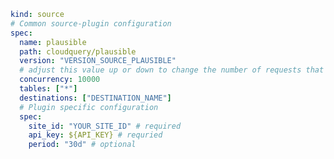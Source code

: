 ```yaml copy
kind: source
# Common source-plugin configuration
spec:
  name: plausible
  path: cloudquery/plausible
  version: "VERSION_SOURCE_PLAUSIBLE"
  # adjust this value up or down to change the number of requests that are made in parallel
  concurrency: 10000
  tables: ["*"]
  destinations: ["DESTINATION_NAME"]
  # Plugin specific configuration
  spec:
    site_id: "YOUR_SITE_ID" # required
    api_key: ${API_KEY} # requried
    period: "30d" # optional
```